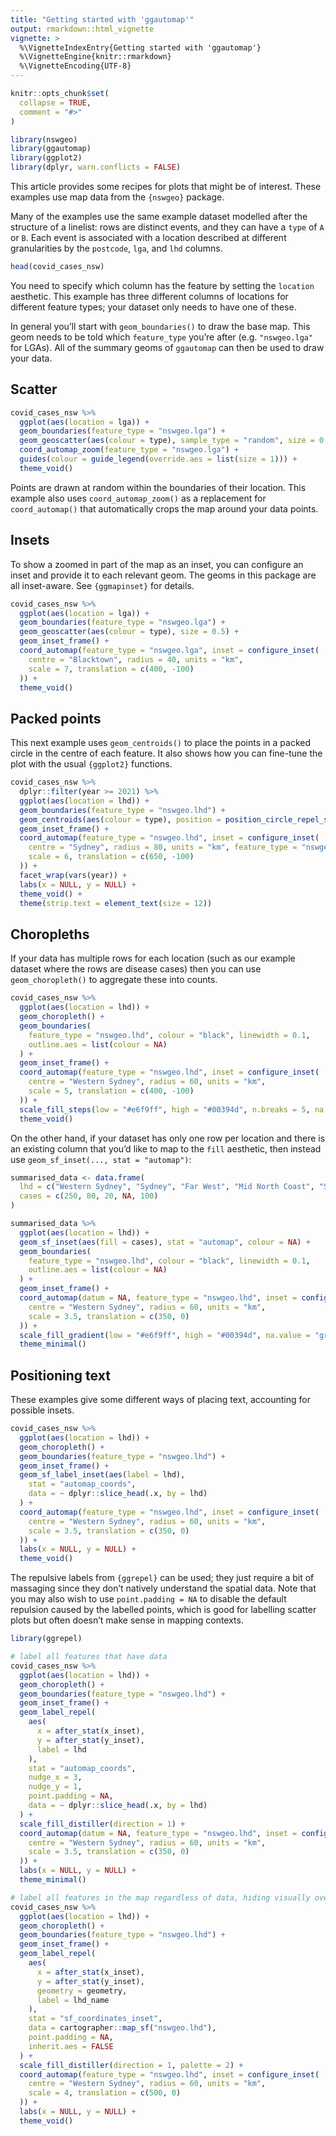 ```yaml
---
title: "Getting started with 'ggautomap'"
output: rmarkdown::html_vignette
vignette: >
  %\VignetteIndexEntry{Getting started with 'ggautomap'}
  %\VignetteEngine{knitr::rmarkdown}
  %\VignetteEncoding{UTF-8}
---
```


```r
knitr::opts_chunk$set(
  collapse = TRUE,
  comment = "#>"
)
```

```r
library(nswgeo)
library(ggautomap)
library(ggplot2)
library(dplyr, warn.conflicts = FALSE)
```

This article provides some recipes for plots that might be of interest. These
examples use map data from the `{nswgeo}` package.

Many of the examples use the same example dataset modelled after the structure
of a linelist: rows are distinct events, and they can have a `type` of `A` or `B`.
Each event is associated with a location described at different granularities by
the `postcode`, `lga`, and `lhd` columns.

```r
head(covid_cases_nsw)
```

You need to specify which column has the feature by setting the `location`
aesthetic. This example has three different columns of locations for different
feature types; your dataset only needs to have one of these.

In general you'll start with `geom_boundaries()` to draw the base map. This geom
needs to be told which `feature_type` you're after (e.g. `"nswgeo.lga"` for LGAs).
All of the summary geoms of `ggautomap` can then be used to draw your data.

## Scatter

```r
covid_cases_nsw %>%
  ggplot(aes(location = lga)) +
  geom_boundaries(feature_type = "nswgeo.lga") +
  geom_geoscatter(aes(colour = type), sample_type = "random", size = 0.5) +
  coord_automap_zoom(feature_type = "nswgeo.lga") +
  guides(colour = guide_legend(override.aes = list(size = 1))) +
  theme_void()
```

Points are drawn at random within the boundaries of their location.
This example also uses `coord_automap_zoom()` as a replacement for `coord_automap()`
that automatically crops the map around your data points.


## Insets

To show a zoomed in part of the map as an inset, you can configure an inset and
provide it to each relevant geom. The geoms in this package are all inset-aware.
See `{ggmapinset}` for details.

```r
covid_cases_nsw %>%
  ggplot(aes(location = lga)) +
  geom_boundaries(feature_type = "nswgeo.lga") +
  geom_geoscatter(aes(colour = type), size = 0.5) +
  geom_inset_frame() +
  coord_automap(feature_type = "nswgeo.lga", inset = configure_inset(
    centre = "Blacktown", radius = 40, units = "km",
    scale = 7, translation = c(400, -100)
  )) +
  theme_void()
```

## Packed points

This next example uses `geom_centroids()` to place the points in a
packed circle in the centre of each feature. It also shows how you can
fine-tune the plot with the usual `{ggplot2}` functions.

```r
covid_cases_nsw %>%
  dplyr::filter(year >= 2021) %>%
  ggplot(aes(location = lhd)) +
  geom_boundaries(feature_type = "nswgeo.lhd") +
  geom_centroids(aes(colour = type), position = position_circle_repel_sf(scale = 35), size = 1) +
  geom_inset_frame() +
  coord_automap(feature_type = "nswgeo.lhd", inset = configure_inset(
    centre = "Sydney", radius = 80, units = "km", feature_type = "nswgeo.lhd",
    scale = 6, translation = c(650, -100)
  )) +
  facet_wrap(vars(year)) +
  labs(x = NULL, y = NULL) +
  theme_void() +
  theme(strip.text = element_text(size = 12))
```


## Choropleths

If your data has multiple rows for each location (such as our example dataset where
the rows are disease cases) then you can use `geom_choropleth()` to aggregate these
into counts.

```r
covid_cases_nsw %>%
  ggplot(aes(location = lhd)) +
  geom_choropleth() +
  geom_boundaries(
    feature_type = "nswgeo.lhd", colour = "black", linewidth = 0.1,
    outline.aes = list(colour = NA)
  ) +
  geom_inset_frame() +
  coord_automap(feature_type = "nswgeo.lhd", inset = configure_inset(
    centre = "Western Sydney", radius = 60, units = "km",
    scale = 5, translation = c(400, -100)
  )) +
  scale_fill_steps(low = "#e6f9ff", high = "#00394d", n.breaks = 5, na.value = "white") +
  theme_void()
```

On the other hand, if your dataset has only one row per location and there is an
existing column that you'd like to map to the `fill` aesthetic, then instead use
`geom_sf_inset(..., stat = "automap")`:

```r
summarised_data <- data.frame(
  lhd = c("Western Sydney", "Sydney", "Far West", "Mid North Coast", "South Western Sydney"),
  cases = c(250, 80, 20, NA, 100)
)

summarised_data %>%
  ggplot(aes(location = lhd)) +
  geom_sf_inset(aes(fill = cases), stat = "automap", colour = NA) +
  geom_boundaries(
    feature_type = "nswgeo.lhd", colour = "black", linewidth = 0.1,
    outline.aes = list(colour = NA)
  ) +
  geom_inset_frame() +
  coord_automap(datum = NA, feature_type = "nswgeo.lhd", inset = configure_inset(
    centre = "Western Sydney", radius = 60, units = "km",
    scale = 3.5, translation = c(350, 0)
  )) +
  scale_fill_gradient(low = "#e6f9ff", high = "#00394d", na.value = "grey90") +
  theme_minimal()
```


## Positioning text

These examples give some different ways of placing text, accounting for possible insets.

```r
covid_cases_nsw %>%
  ggplot(aes(location = lhd)) +
  geom_choropleth() +
  geom_boundaries(feature_type = "nswgeo.lhd") +
  geom_inset_frame() +
  geom_sf_label_inset(aes(label = lhd),
    stat = "automap_coords",
    data = ~ dplyr::slice_head(.x, by = lhd)
  ) +
  coord_automap(feature_type = "nswgeo.lhd", inset = configure_inset(
    centre = "Western Sydney", radius = 60, units = "km",
    scale = 3.5, translation = c(350, 0)
  )) +
  labs(x = NULL, y = NULL) +
  theme_void()
```

The repulsive labels from `{ggrepel}` can be used; they just require a bit of
massaging since they don't natively understand the spatial data. Note that
you may also wish to use `point.padding = NA` to disable the default repulsion
caused by the labelled points, which is good for labelling scatter plots but
often doesn't make sense in mapping contexts.

```r
library(ggrepel)

# label all features that have data
covid_cases_nsw %>%
  ggplot(aes(location = lhd)) +
  geom_choropleth() +
  geom_boundaries(feature_type = "nswgeo.lhd") +
  geom_inset_frame() +
  geom_label_repel(
    aes(
      x = after_stat(x_inset),
      y = after_stat(y_inset),
      label = lhd
    ),
    stat = "automap_coords",
    nudge_x = 3,
    nudge_y = 1,
    point.padding = NA,
    data = ~ dplyr::slice_head(.x, by = lhd)
  ) +
  scale_fill_distiller(direction = 1) +
  coord_automap(datum = NA, feature_type = "nswgeo.lhd", inset = configure_inset(
    centre = "Western Sydney", radius = 60, units = "km",
    scale = 3.5, translation = c(350, 0)
  )) +
  labs(x = NULL, y = NULL) +
  theme_minimal()

# label all features in the map regardless of data, hiding visually overlapping labels
covid_cases_nsw %>%
  ggplot(aes(location = lhd)) +
  geom_choropleth() +
  geom_boundaries(feature_type = "nswgeo.lhd") +
  geom_inset_frame() +
  geom_label_repel(
    aes(
      x = after_stat(x_inset),
      y = after_stat(y_inset),
      geometry = geometry,
      label = lhd_name
    ),
    stat = "sf_coordinates_inset",
    data = cartographer::map_sf("nswgeo.lhd"),
    point.padding = NA,
    inherit.aes = FALSE
  ) +
  scale_fill_distiller(direction = 1, palette = 2) +
  coord_automap(feature_type = "nswgeo.lhd", inset = configure_inset(
    centre = "Western Sydney", radius = 60, units = "km",
    scale = 4, translation = c(500, 0)
  )) +
  labs(x = NULL, y = NULL) +
  theme_void()
```
